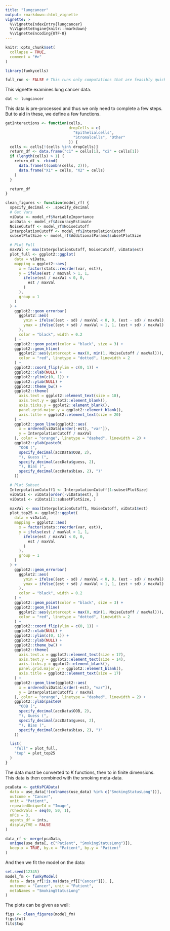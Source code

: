 ```yaml
---
title: "lungcancer"
output: rmarkdown::html_vignette
vignette: >
  %\VignetteIndexEntry{lungcancer}
  %\VignetteEngine{knitr::rmarkdown}
  %\VignetteEncoding{UTF-8}
---
```


```r
knitr::opts_chunk$set(
  collapse = TRUE,
  comment = "#>"
)
```

```r
library(funkycells)
```

```r
full_run <- FALSE # This runs only computations that are feasibly quick
```

This vignette examines lung cancer data.
```r
dat <- lungcancer
```

This data is pre-processed and thus we only need to complete a few steps. But to aid in these, we define a few functions.
```r
getInteractions <- function(cells,
                            dropCells = c(
                              "Epithelialcells",
                              "Stromalcells", "Other"
                            )) {
  cells <- cells[!(cells %in% dropCells)]
  return_df <- data.frame("c1" = cells[1], "c2" = cells[1])
  if (length(cells) > 1) {
    return_df <- rbind(
      data.frame(t(combn(cells, 2))),
      data.frame("X1" = cells, "X2" = cells)
    )
  }

  return_df
}

clean_figures <- function(model_rf) {
  specify_decimal <- .specify_decimal
  # Get Vars
  viData <- model_rf$VariableImportance
  accData <- model_rf$AccuracyEstimate
  NoiseCutoff <- model_rf$NoiseCutoff
  InterpolationCutoff <- model_rf$InterpolationCutoff
  subsetPlotSize <- model_rf$AdditionalParams$subsetPlotSize

  # Plot Full
  maxVal <- max(InterpolationCutoff, NoiseCutoff, viData$est)
  plot_full <- ggplot2::ggplot(
    data = viData,
    mapping = ggplot2::aes(
      x = factor(stats::reorder(var, est)),
      y = ifelse(est / maxVal > 1, 1,
        ifelse(est / maxVal < 0, 0,
          est / maxVal
        )
      ),
      group = 1
    )
  ) +
    ggplot2::geom_errorbar(
      ggplot2::aes(
        ymin = ifelse((est - sd) / maxVal < 0, 0, (est - sd) / maxVal),
        ymax = ifelse((est + sd) / maxVal > 1, 1, (est + sd) / maxVal)
      ),
      color = "black", width = 0.2
    ) +
    ggplot2::geom_point(color = "black", size = 3) +
    ggplot2::geom_hline(
      ggplot2::aes(yintercept = max(0, min(1, NoiseCutoff / maxVal))),
      color = "red", linetype = "dotted", linewidth = 2
    ) +
    ggplot2::coord_flip(ylim = c(0, 1)) +
    ggplot2::xlab(NULL) +
    ggplot2::ylim(c(0, 1)) +
    ggplot2::ylab(NULL) +
    ggplot2::theme_bw() +
    ggplot2::theme(
      axis.text = ggplot2::element_text(size = 18),
      axis.text.y = ggplot2::element_blank(),
      axis.ticks.y = ggplot2::element_blank(),
      panel.grid.major.y = ggplot2::element_blank(),
      axis.title = ggplot2::element_text(size = 20)
    ) +
    ggplot2::geom_line(ggplot2::aes(
      x = ordered(viData[order(-est), "var"]),
      y = InterpolationCutoff / maxVal
    ), color = "orange", linetype = "dashed", linewidth = 2) +
    ggplot2::ylab(paste0(
      "OOB (",
      specify_decimal(accData$OOB, 2),
      "), Guess (",
      specify_decimal(accData$guess, 2),
      "), Bias (",
      specify_decimal(accData$bias, 2), ")"
    ))

  # Plot Subset
  InterpolationCutoff1 <- InterpolationCutoff[1:subsetPlotSize]
  viData1 <- viData[order(-viData$est), ]
  viData1 <- viData1[1:subsetPlotSize, ]

  maxVal <- max(InterpolationCutoff1, NoiseCutoff, viData1$est)
  plot_top25 <- ggplot2::ggplot(
    data = viData1,
    mapping = ggplot2::aes(
      x = factor(stats::reorder(var, est)),
      y = ifelse(est / maxVal > 1, 1,
        ifelse(est / maxVal < 0, 0,
          est / maxVal
        )
      ),
      group = 1
    )
  ) +
    ggplot2::geom_errorbar(
      ggplot2::aes(
        ymin = ifelse((est - sd) / maxVal < 0, 0, (est - sd) / maxVal),
        ymax = ifelse((est + sd) / maxVal > 1, 1, (est + sd) / maxVal)
      ),
      color = "black", width = 0.2
    ) +
    ggplot2::geom_point(color = "black", size = 3) +
    ggplot2::geom_hline(
      ggplot2::aes(yintercept = max(0, min(1, NoiseCutoff / maxVal))),
      color = "red", linetype = "dotted", linewidth = 2
    ) +
    ggplot2::coord_flip(ylim = c(0, 1)) +
    ggplot2::xlab(NULL) +
    ggplot2::ylim(c(0, 1)) +
    ggplot2::ylab(NULL) +
    ggplot2::theme_bw() +
    ggplot2::theme(
      axis.text.x = ggplot2::element_text(size = 17),
      axis.text.y = ggplot2::element_text(size = 14),
      axis.ticks.y = ggplot2::element_blank(),
      panel.grid.major.y = ggplot2::element_blank(),
      axis.title = ggplot2::element_text(size = 17)
    ) +
    ggplot2::geom_line(ggplot2::aes(
      x = ordered(viData1[order(-est), "var"]),
      y = InterpolationCutoff1 / maxVal
    ), color = "orange", linetype = "dashed", linewidth = 2) +
    ggplot2::ylab(paste0(
      "OOB (",
      specify_decimal(accData$OOB, 2),
      "), Guess (",
      specify_decimal(accData$guess, 2),
      "), Bias (",
      specify_decimal(accData$bias, 2), ")"
    ))

  list(
    "full" = plot_full,
    "top" = plot_top25
  )
}
```

The data must be converted to $K$ functions, then to in finite dimensions. This data is then combined with the smoking meta-data.
```r
pcaData <- getKsPCAData(
  data = use_data[!(colnames(use_data) %in% c("SmokingStatusLong"))],
  outcome = "Cancer",
  unit = "Patient",
  repeatedUniqueId = "Image",
  rCheckVals = seq(0, 50, 1),
  nPCs = 3,
  agents_df = ints,
  displayTVE = FALSE
)

data_rf <- merge(pcaData,
  unique(use_data[, c("Patient", "SmokingStatusLong")]),
  keep.x = TRUE, by.x = "Patient", by.y = "Patient"
)
```

And then we fit the model on the data:
```r
set.seed(12345)
model_fm <- funkyModel(
  data = data_rf[!is.na(data_rf[["Cancer"]]), ],
  outcome = "Cancer", unit = "Patient",
  metaNames = "SmokingStatusLong"
)
```

The plots can be given as well:
```r
figs <- clean_figures(model_fm)
figs$full
fits$top
```
